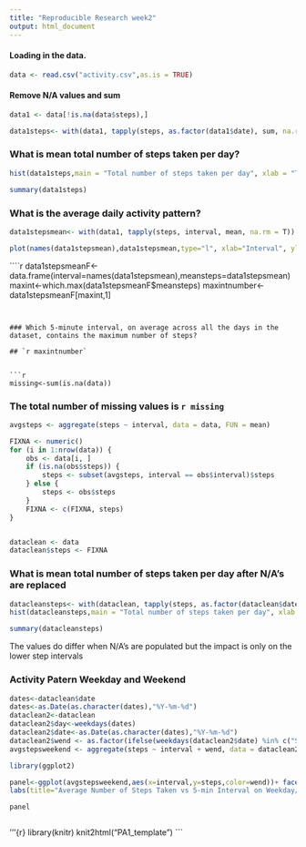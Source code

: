 ---
title: "Reproducible Research week2"
output: html_document
---
#### Loading in the data.
```{r}
data <- read.csv("activity.csv",as.is = TRUE)


```

#### Remove N/A values and sum 

```{r}
data1 <- data[!is.na(data$steps),]

data1steps<- with(data1, tapply(steps, as.factor(data1$date), sum, na.rm = T))
```
### What is mean total number of steps taken per day?
```{R,echo=FALSE}
hist(data1steps,main = "Total number of steps taken per day", xlab = "Total number of steps")

summary(data1steps)
```
### What is the average daily activity pattern?
```{r,echo=FALSE}
data1stepsmean<- with(data1, tapply(steps, interval, mean, na.rm = T))

plot(names(data1stepsmean),data1stepsmean,type="l", xlab="Interval", ylab="# of Steps",main="Average Number of Steps per Day by Interval")

```

````{r, echo=FALSE}


data1stepsmeanF<-data.frame(interval=names(data1stepsmean),meansteps=data1stepsmean)
maxint<-which.max(data1stepsmeanF$meansteps)
maxintnumber<-data1stepsmeanF[maxint,1]


```


### Which 5-minute interval, on average across all the days in the dataset, contains the maximum number of steps?

## `r maxintnumber`


```{r, echo=FALSE}
missing<-sum(is.na(data))
```

### The total number of missing values is `r missing`


```{r,echo=FALSE}
avgsteps <- aggregate(steps ~ interval, data = data, FUN = mean)

FIXNA <- numeric()
for (i in 1:nrow(data)) {
    obs <- data[i, ]
    if (is.na(obs$steps)) {
        steps <- subset(avgsteps, interval == obs$interval)$steps
    } else {
        steps <- obs$steps
    }
    FIXNA <- c(FIXNA, steps)
}


dataclean <- data
dataclean$steps <- FIXNA
```
### What is mean total number of steps taken per day after N/A's are replaced

```{R,echo=FALSE}
datacleansteps<- with(dataclean, tapply(steps, as.factor(dataclean$date), sum, na.rm = T))
hist(datacleansteps,main = "Total number of steps taken per day", xlab = "Total number of steps")
```
```{r}
summary(datacleansteps)
```
The values do differ when N/A's are populated but the impact is only on the lower step intervals 

### Activity Patern Weekday and Weekend

```{r,echo=FALSE}

dates<-dataclean$date
dates<-as.Date(as.character(dates),"%Y-%m-%d")
dataclean2<-dataclean
dataclean2$day<-weekdays(dates)
dataclean2$date<-as.Date(as.character(dates),"%Y-%m-%d")
dataclean2$wend <- as.factor(ifelse(weekdays(dataclean2$date) %in% c("Saturday","Sunday"), "Weekend", "Weekday"))
avgstepsweekend <- aggregate(steps ~ interval + wend, data = dataclean2, FUN = mean)

```
```{r,echo=FALSE}

library(ggplot2)

panel<-ggplot(avgstepsweekend,aes(x=interval,y=steps,color=wend))+ facet_grid(wend~.)+geom_line()+ 
labs(title="Average Number of Steps Taken vs 5-min Interval on Weekday/Weekend", y="Average Number of Steps", x="5-min Interval Times Series")

panel



```

'''{r}
library(knitr)
knit2html("PA1_template")
```